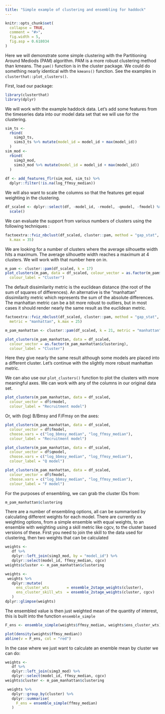 ```yaml
---
title: "Simple example of clustering and ensembling for haddock"
---
```


```r
knitr::opts_chunk$set(
  collapse = TRUE,
  comment = "#>",
  fig.width = 5,
  fig.asp = 0.618034
)
```

Here we will demonstrate some simple clustering with the Partitioning Around Mediods (PAM) algorithm. PAM is a more robust clustering method than kmeans. The `pam()` function is in the cluster package. We could do something nearly identical with the `kmeans()` function. See the examples in `clusterthat::plot_clusters()`.

First, load our package:

```r
library(clusterthat)
library(dplyr)
```

We will work with the example haddock data. Let's add some features from the timeseries data into our model data set that we will use for the clustering.

```r
sim_ts <-
  rbind(
    simg3_ts,
    sims3_ts %>% mutate(model_id = model_id + max(model_id))
  )
sim_mod <-
  rbind(
    simg3_mod,
    sims3_mod %>% mutate(model_id = model_id + max(model_id))
  )
 
df <- add_features_flr(sim_mod, sim_ts) %>%
  dplyr::filter(!is.na(log_ffmsy_median))
```

We will also want to scale the columns so that the features get equal weighting in the clustering.

```r
df_scaled <- dplyr::select(df, -model_id, -rmodel, -qmodel, -fmodel) %>%
  scale()
```

We can evaluate the support from various numbers of clusters using the following techniques :

```r
factoextra::fviz_nbclust(df_scaled, cluster::pam, method = "gap_stat",
  k.max = 35)
```

We are looking for a number of clusters where the average silhouette width hits a maximum. The average silhouette width reaches a maximum at 4 clusters. We will work with that number here on in.

```r
m_pam <- cluster::pam(df_scaled, k = 17)
plot_clusters(m_pam, data = df_scaled, colour_vector = as.factor(m_pam$clustering),
  colour_label = "Cluster")
```

The default dissimilarity metric is the euclidean distance (the root of the sum of squares of differences). An alternative is the "manhattan" dissimilarity metric which represents the sum of the absolute differences. The manhattan metric can be a bit more robust to outliers, but in most cases it should render nearly the same result as the euclidean metric.

```r
factoextra::fviz_nbclust(df_scaled, cluster::pam, method = "gap_stat",
  metric = "manhattan", k.max = 25)

m_pam_manhattan <- cluster::pam(df_scaled, k = 21, metric = "manhattan")

plot_clusters(m_pam_manhattan, data = df_scaled,
  colour_vector = as.factor(m_pam_manhattan$clustering),
  colour_label = "Cluster")
```

Here they give nearly the same result although some models are placed into a different cluster. Let's continue with the slightly more robust manhattan metric.

We can also use our `plot_clusters()` function to plot the clusters with more meaningful axes. We can work with any of the columns in our original data set.

```r
plot_clusters(m_pam_manhattan, data = df_scaled,
  colour_vector = df$rmodel,
  colour_label = "Recruitment model")
```

Or, with (log) B/Bmsy and F/Fmsy on the axes:

```r
plot_clusters(m_pam_manhattan, data = df_scaled,
  colour_vector = df$fmodel,
  choose.vars = c("log_bbmsy_median", "log_ffmsy_median"),
  colour_label = "Recruitment model")

plot_clusters(m_pam_manhattan, data = df_scaled,
  colour_vector = df$qmodel,
  choose.vars = c("log_bbmsy_median", "log_ffmsy_median"),
  colour_label = "Q model")

plot_clusters(m_pam_manhattan, data = df_scaled,
  colour_vector = df$fmodel,
  choose.vars = c("log_bbmsy_median", "log_ffmsy_median"),
  colour_label = "F model")
```

For the purposes of ensembling, we can grab the cluster IDs from:

```r
m_pam_manhattan$clustering
```

There are a number of ensembling options, all can be summarised by calculating different weights for each model.  There are currently xx weighting options, from a simple ensemble with equal weights, to an ensemble with weighting using a skill metric like cgcv, to the cluster based versions of these.  First you need to join the skill to the data used for clustering, then two weights that can be calculated


```r
weights <-
   df %>%
   dplyr::left_join(simg3_mod, by = "model_id") %>%
   dplyr::select(model_id, ffmsy_median, cgcv)
weights$cluster <- m_pam_manhattan$clustering

weights <-
 weights %>%
   dplyr::mutate(
     ens_cluster_wts        = ensemble_2stage_weights(cluster),
     ens_cluster_skill_wts  = ensemble_2stage_weights(cluster, cgcv)
   )
dplyr::glimpse(weights)
```

The ensembled value is then just weighted mean of the quantity of interest, this is built into the function `ensemble_simple`

```r
F_ens <- ensemble_simple(weights$ffmsy_median, weights$ens_cluster_wts)

plot(density(weights$ffmsy_median))
abline(v = F_ens, col = "red")
```

In the case where we just want to calculate an enemble mean by cluster we can do:

```r
weights <-
   df %>%
   dplyr::left_join(simg3_mod) %>%
   dplyr::select(model_id, ffmsy_median, cgcv)
weights$cluster <- m_pam_manhattan$clustering

 weights %>%
   dplyr::group_by(cluster) %>%
   dplyr::summarise(
     F_ens = ensemble_simple(ffmsy_median)
   )
```

